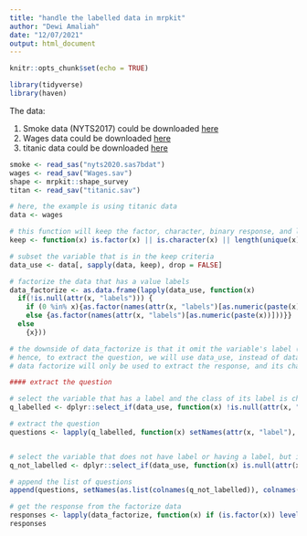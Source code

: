 ```yaml
---
title: "handle the labelled data in mrpkit"
author: "Dewi Amaliah"
date: "12/07/2021"
output: html_document
---
```


```r
knitr::opts_chunk$set(echo = TRUE)

library(tidyverse)
library(haven)

```

The data:

1. Smoke data (NYTS2017) could be downloaded [here](https://www.cdc.gov/tobacco/data_statistics/surveys/nyts/data/index.html)
2. Wages data could be downloaded [here](https://onedrive.live.com/?authkey=%21AP6PMk0EBH%2Dx59M&cid=07C4D937B78DE3CA&id=7C4D937B78DE3CA%2127454&parId=7C4D937B78DE3CA%2127445&o=OneUp)
3. titanic data could be downloaded [here](https://drive.google.com/file/d/1FTE_0cFH8mroRrgTvtWVsPMTDvUD71T4/view?usp=sharing)

```r
smoke <- read_sas("nyts2020.sas7bdat")
wages <- read_sav("Wages.sav")
shape <- mrpkit::shape_survey
titan <- read_sav("titanic.sav")
```


```r

# here, the example is using titanic data
data <- wages

# this function will keep the factor, character, binary response, and labelled data (which is essentially a factor data, and if it is, it would be factorize in the next code)
keep <- function(x) is.factor(x) || is.character(x) || length(unique(x)) == 2 || !is.null(attr(x, "labels"))

# subset the variable that is in the keep criteria
data_use <- data[, sapply(data, keep), drop = FALSE]

# factorize the data that has a value labels
data_factorize <- as.data.frame(lapply(data_use, function(x) 
  if(!is.null(attr(x, "labels"))) {
    if (0 %in% x){as.factor(names(attr(x, "labels")[as.numeric(paste(x))+1]))}
    else {as.factor(names(attr(x, "labels")[as.numeric(paste(x))]))}}
  else 
    {x}))

# the downside of data_factorize is that it omit the variable's label (i.e., the question)
# hence, to extract the question, we will use data_use, instead of data factorize
# data factorize will only be used to extract the response, and its change the value of variable (according to its level, so might be this gonna be used in the next stage?)

#### extract the question 

# select the variable that has a label and the class of its label is character. It is because, the variables that has labels, but doesn't have question label, would be counted as variable that has a question label, but its class is numeric, for example, sex and south in wages data, and sex in the titanic data. 
q_labelled <- dplyr::select_if(data_use, function(x) !is.null(attr(x, "label")) & class(attr(x, "label")) == "character")

# extract the question
questions <- lapply(q_labelled, function(x) setNames(attr(x, "label"), names(x)))


# select the variable that does not have label or having a label, but its label is numeric (for example, sex and south in wages data, and sex in the titanic data)
q_not_labelled <- dplyr::select_if(data_use, function(x) is.null(attr(x, "label")) | (!is.null(attr(x, "label")) & class(attr(x, "label")) == "numeric"))

# append the list of questions
append(questions, setNames(as.list(colnames(q_not_labelled)), colnames(q_not_labelled)))
```


```r
# get the response from the factorize data
responses <- lapply(data_factorize, function(x) if (is.factor(x)) levels(x) else unique(x))
responses
```
























